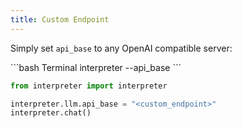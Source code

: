```yaml
---
title: Custom Endpoint
---
```


Simply set `api_base` to any OpenAI compatible server:

<CodeGroup>
```bash Terminal
interpreter --api_base <custom_endpoint>
```

```python Python
from interpreter import interpreter

interpreter.llm.api_base = "<custom_endpoint>"
interpreter.chat()
```

</CodeGroup>
